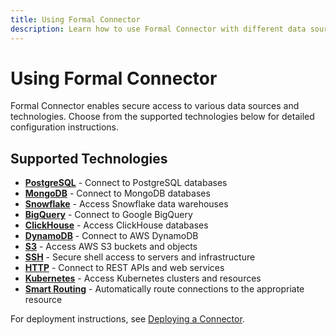 ```yaml
---
title: Using Formal Connector
description: Learn how to use Formal Connector with different data sources and technologies
---
```


# Using Formal Connector

Formal Connector enables secure access to various data sources and technologies. Choose from the supported technologies below for detailed configuration instructions.

## Supported Technologies

- **[PostgreSQL](/using-formal-connector/postgres)** - Connect to PostgreSQL databases
- **[MongoDB](/using-formal-connector/mongodb)** - Connect to MongoDB databases
- **[Snowflake](/using-formal-connector/snowflake)** - Access Snowflake data warehouses
- **[BigQuery](/using-formal-connector/bigquery)** - Connect to Google BigQuery
- **[ClickHouse](/using-formal-connector/clickhouse)** - Access ClickHouse databases
- **[DynamoDB](/using-formal-connector/dynamodb)** - Connect to AWS DynamoDB
- **[S3](/using-formal-connector/s3)** - Access AWS S3 buckets and objects
- **[SSH](/using-formal-connector/ssh)** - Secure shell access to servers and infrastructure
- **[HTTP](/using-formal-connector/http)** - Connect to REST APIs and web services
- **[Kubernetes](/using-formal-connector/kubernetes)** - Access Kubernetes clusters and resources
- **[Smart Routing](/using-formal-connector/smart-routing)** - Automatically route connections to the appropriate resource

For deployment instructions, see [Deploying a Connector](/deploying-a-connector/introduction).
